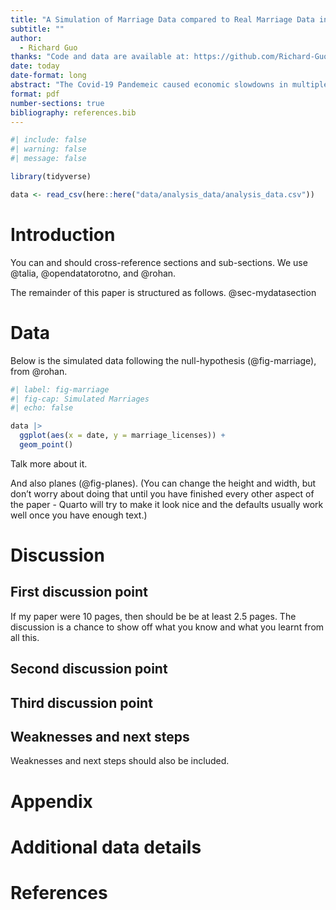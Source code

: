 ```yaml
---
title: "A Simulation of Marriage Data compared to Real Marriage Data in Toronto"
subtitle: ""
author: 
  - Richard Guo
thanks: "Code and data are available at: https://github.com/Richard-Guo1/Marriage_Liscence_Stats.git."
date: today
date-format: long
abstract: "The Covid-19 Pandemeic caused economic slowdowns in multiple sectors in Toronto. This paper aims to discover if the Marriage industry was one of the affected sectors. A Null-hypothesis of no change in the number of marriages was modeled with a random poisson distribution with Lambda of 10. It can be rejected if the data taken from Open Data Toronto looks significantly different."
format: pdf
number-sections: true
bibliography: references.bib
---
```


```r
#| include: false
#| warning: false
#| message: false

library(tidyverse)

data <- read_csv(here::here("data/analysis_data/analysis_data.csv"))

```


# Introduction

You can and should cross-reference sections and sub-sections. We use @talia, @opendatatorotno, and @rohan.

The remainder of this paper is structured as follows. @sec-mydatasection



# Data {#sec-mydatasection}

Below is the simulated data following the null-hypothesis (@fig-marriage), from @rohan.

```r
#| label: fig-marriage
#| fig-cap: Simulated Marriages
#| echo: false

data |> 
  ggplot(aes(x = date, y = marriage_licenses)) +
  geom_point()

```

Talk more about it.

And also planes (@fig-planes). (You can change the height and width, but don't worry about doing that until you have finished every other aspect of the paper - Quarto will try to make it look nice and the defaults usually work well once you have enough text.)





# Discussion

## First discussion point {#sec-first-point}

If my paper were 10 pages, then should be be at least 2.5 pages. The discussion is a chance to show off what you know and what you learnt from all this. 

## Second discussion point

## Third discussion point

## Weaknesses and next steps

Weaknesses and next steps should also be included.

\newpage

\appendix

# Appendix {-}


# Additional data details



\newpage


# References


